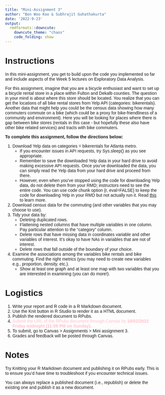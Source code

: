 ```yaml
---
title: "Mini-Assignment 3"
author: "Bon Woo Koo & Subhrajit Guhathakurta"
date: '2022-9-23'
output:
  rmdformats::downcute:
    downcute_theme: "chaos"
    code_folding: show
---
```


<style type="text/css">
  body{
  font-family: Arial;
  }
</style>

# Instructions
In this mini-assignment, you get to build upon the code you implemented so far and include aspects of the Week 5 lectures on Exploratory Data Analysis.

For this assignment, imagine that you are a bicycle enthusiast and want to set up a bicycle rental store in a place within Fulton and Dekalb counties. The question in your mind is about where this store should be located. You realize that you can get the locations of all bike rental stores from Yelp API (categories: bikerentals). Another data that might help you could be the census data showing how many commuters commute on a bike (which could be a proxy for bike-friendliness of a community and environment). Here you will be looking for places where there is gap between bike stores (rentals in this case - but hopefully these also have other bike related services) and tracts with bike commuters.


**To complete this assignment, follow the directions below:**

1. Download Yelp data on categories = bikerentals for Atlanta metro.
    * If you encounter issues in API requests, try Sys.sleep() as you see appropriate.
    * Remember to save the downloaded Yelp data in your hard drive to avoid making excessive API requests. Once you've downloaded the data, you can simply read the Yelp data from your hard drive and proceed from there.
    * However, even when you've stopped using the code for downloading Yelp data, do not delete them from your RMD; instructors need to see the entire code. You can use code chunk option {r, eval=FALSE} to keep the code for downloading Yelp in your RMD but not actually run it. Read [this](https://rpubs.com/Lingling912/870659) to learn more.
2. Download  census data for the commuting (and other variables that you may choose to use).
3. Tidy your data by:
    * Deleting duplicated rows.
    * Flattening nested columns that have multiple variables in one column. Pay particular attention to the “category” column.
    * Delete rows that have missing data in coordinates variable and other variables of interest. It’s okay to have NAs in variables that are not of interest.
    * Delete rows that fall outside of the boundary of your choice.
4. Examine the associations among the variables bike rentals and bike commuting. Find the right metrics (you may need to create new variables e.g., proportion, density, etc.). 
    * Show at least one graph and at least one map with two variables that you are interested in examining (you can do more!).

# Logistics
1. Write your report and R code in a R Markdown document. 
2. Use the Knit button in R Studio to render it as a HTML document.
3. Publish the rendered document to RPubs.
4. <font color="pink">Submit the URL of the RPubs document through Canvas by **10/02/2022 Friday midnight (11:59 PM on Sunday).** </font>
5. To submit, go to Canvas > Assignments > Mini assignment 3.
6. Grades and feedback will be posted through Canvas.



    
# Notes
Try Knitting your R Markdown document and publishing it on RPubs early. This is to ensure you'd have time to troubleshoot if you encounter technical issues.

You can always replace a published document (i.e., republish) or delete the existing one and publish it as a new document. 